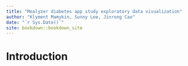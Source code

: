 ```yaml
--- 
title: "Mealyzer diabetes app study exploratory data visualization"
author: "Klyment Mamykin, Sunny Lee, Jinrong Cao"
date: "`r Sys.Date()`"
site: bookdown::bookdown_site
---
```


# Introduction

